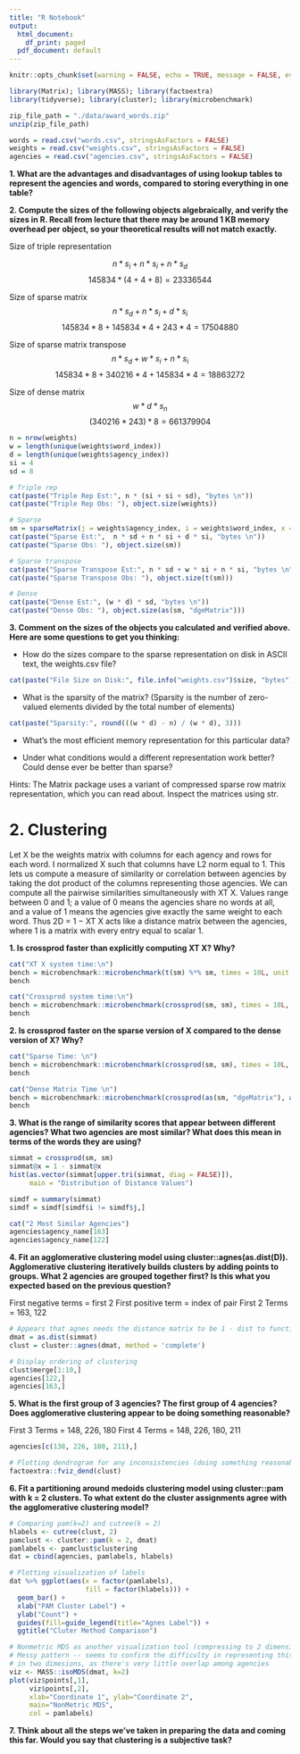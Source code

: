```yaml
---
title: "R Notebook"
output:
  html_document:
    df_print: paged
  pdf_document: default
---
```


```r
knitr::opts_chunk$set(warning = FALSE, echo = TRUE, message = FALSE, eval = FALSE)
```

```r
library(Matrix); library(MASS); library(factoextra)
library(tidyverse); library(cluster); library(microbenchmark)

zip_file_path = "./data/award_words.zip"
unzip(zip_file_path)

words = read.csv("words.csv", stringsAsFactors = FALSE)
weights = read.csv("weights.csv", stringsAsFactors = FALSE)
agencies = read.csv("agencies.csv", stringsAsFactors = FALSE)
```

__1. What are the advantages and disadvantages of using lookup tables to represent the agencies and words, compared to storing everything in one table?__

__2. Compute the sizes of the following objects algebraically, and verify the sizes in R. Recall from lecture that there may be around 1 KB memory overhead per object, so your theoretical results will not match exactly.__

Size of triple representation

$$ n * s_i + n * s_i + n * s_d $$
$$ 145834 * (4 + 4 + 8) = 23336544$$ 

Size of sparse matrix
$$ n * s_d + n * s_i + d * s_i $$
$$ 145834 * 8 + 145834 * 4 + 243 * 4 = 17504880$$

Size of sparse matrix transpose
$$ n * s_d + w * s_i + n * s_i$$
$$ 145834 * 8 + 340216 * 4 + 145834 * 4 = 18863272$$

Size of dense matrix
$$ w * d * s_n$$
$$ (340216 * 243) * 8 = 661379904$$

```r
n = nrow(weights)
w = length(unique(weights$word_index))
d = length(unique(weights$agency_index))
si = 4
sd = 8

# Triple rep
cat(paste("Triple Rep Est:", n * (si + si + sd), "bytes \n"))
cat(paste("Triple Rep Obs: "), object.size(weights))

# Sparse
sm = sparseMatrix(j = weights$agency_index, i = weights$word_index, x = weights$weight)
cat(paste("Sparse Est:",  n * sd + n * si + d * si, "bytes \n"))
cat(paste("Sparse Obs: "), object.size(sm))

# Sparse transpose
cat(paste("Sparse Transpose Est:", n * sd + w * si + n * si, "bytes \n"))
cat(paste("Sparse Transpose Obs: "), object.size(t(sm)))

# Dense
cat(paste("Dense Est:", (w * d) * sd, "bytes \n"))
cat(paste("Dense Obs: "), object.size(as(sm, "dgeMatrix")))

```

__3. Comment on the sizes of the objects you calculated and verified above. Here are some questions to get you thinking:__

* How do the sizes compare to the sparse representation on disk in ASCII text, the weights.csv file?

```r
cat(paste("File Size on Disk:", file.info("weights.csv")$size, "bytes"))
```

* What is the sparsity of the matrix? (Sparsity is the number of zero-valued elements divided by the total number of elements)

```r
cat(paste("Sparsity:", round(((w * d) - n) / (w * d), 3)))
```

* What’s the most efficient memory representation for this particular data?

* Under what conditions would a different representation work better? Could dense
ever be better than sparse?

Hints: The Matrix package uses a variant of compressed sparse row matrix representation,
which you can read about. Inspect the matrices using str.

# 2. Clustering
Let X be the weights matrix with columns for each agency and rows for each word. I
normalized X such that columns have L2 norm equal to 1. This lets us compute a measure
of similarity or correlation between agencies by taking the dot product of the columns
representing those agencies. We can compute all the pairwise similarities simultaneously with
XT X. Values range between 0 and 1; a value of 0 means the agencies share no words at
all, and a value of 1 means the agencies give exactly the same weight to each word. Thus
2D = 1 − XT X acts like a distance matrix between the agencies, where 1 is a matrix with
every entry equal to scalar 1.

__1. Is crossprod faster than explicitly computing XT X? Why?__

```r
cat("XT X system time:\n")
bench = microbenchmark::microbenchmark(t(sm) %*% sm, times = 10L, unit = "s")
bench

cat("Crossprod system time:\n")
bench = microbenchmark::microbenchmark(crossprod(sm, sm), times = 10L, unit = "s")
bench
```

__2. Is crossprod faster on the sparse version of X compared to the dense version of X? Why?__

```r
cat("Sparse Time: \n")
bench = microbenchmark::microbenchmark(crossprod(sm, sm), times = 10L, unit = "s")
bench

cat("Dense Matrix Time \n")
bench = microbenchmark::microbenchmark(crossprod(as(sm, "dgeMatrix"), as(sm, "dgeMatrix")), times = 10L, unit = "s")
bench
```

__3. What is the range of similarity scores that appear between different agencies? What two agencies are most similar? What does this mean in terms of the words they are using?__

```r
simmat = crossprod(sm, sm)
simmat@x = 1 - simmat@x
hist(as.vector(simmat[upper.tri(simmat, diag = FALSE)]),
     main = "Distribution of Distance Values")

simdf = summary(simmat)
simdf = simdf[simdf$i != simdf$j,]

cat("2 Most Similar Agencies")
agencies$agency_name[163]
agencies$agency_name[122]
```

__4. Fit an agglomerative clustering model using cluster::agnes(as.dist(D)). Agglomerative clustering iteratively builds clusters by adding points to groups. What 2 agencies are grouped together first? Is this what you expected based on the previous question?__

First negative terms = first 2
First positive term = index of pair
First 2 Terms = 163, 122

```r
# Appears that agnes needs the distance matrix to be 1 - dist to function properly
dmat = as.dist(simmat)
clust = cluster::agnes(dmat, method = 'complete')

# Display ordering of clustering 
clust$merge[1:10,]
agencies[122,]
agencies[163,]
```


__5. What is the first group of 3 agencies? The first group of 4 agencies? Does agglomerative clustering appear to be doing something reasonable?__

First 3 Terms =  148, 226, 180
First 4 Terms = 148, 226, 180, 211

```r
agencies[c(138, 226, 180, 211),]

# Plotting dendrogram for any inconsistencies (doing something reasonable?)
factoextra::fviz_dend(clust)
```

__6. Fit a partitioning around medoids clustering model using cluster::pam with k = 2 clusters. To what extent do the cluster assignments agree with the agglomerative clustering model?__

```r
# Comparing pam(k=2) and cutree(k = 2)
hlabels <- cutree(clust, 2)
pamclust <- cluster::pam(k = 2, dmat)
pamlabels <- pamclust$clustering
dat = cbind(agencies, pamlabels, hlabels)

# Plotting visualization of labels
dat %>% ggplot(aes(x = factor(pamlabels),
                   fill = factor(hlabels))) + 
  geom_bar() +
  xlab("PAM Cluster Label") +
  ylab("Count") +
  guides(fill=guide_legend(title="Agnes Label")) +
  ggtitle("Cluter Method Comparison")

# Nonmetric MDS as another visualization tool (compressing to 2 dimensions)
# Messy pattern -- seems to confirm the difficulty in representing this data 
# in two dimesions, as there's very little overlap among agencies
viz <- MASS::isoMDS(dmat, k=2)
plot(viz$points[,1], 
     viz$points[,2], 
     xlab="Coordinate 1", ylab="Coordinate 2", 
     main="NonMetric MDS",
     col = pamlabels)
```

__7. Think about all the steps we’ve taken in preparing the data and coming this far. Would you say that clustering is a subjective task?__


